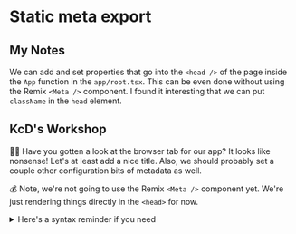 # Static meta export

## My Notes

We can add and set properties that go into the `<head />` of the page inside the `App` function
in the `app/root.tsx`. This can be even done without using the Remix `<Meta />` component.
I found it interesting that we can put `className` in the `head` element.

## KcD's Workshop

<EpicVideo url="https://www.epicweb.dev/workshops/full-stack-foundations/search-engine-optimization/configuring-meta-tags" />

👨‍💼 Have you gotten a look at the browser tab for our app? It looks like
nonsense! Let's at least add a nice title. Also, we should probably set a couple
other configuration bits of metadata as well.

💰 Note, we're not going to use the Remix `<Meta />` component yet. We're just
rendering things directly in the `<head>` for now.

<details>

<summary>Here's a syntax reminder if you need</summary>

```html
<title>My Page</title>
<meta name="description" content="This is my page" />
<meta name="viewport" content="width=device-width, initial-scale=1" />
<meta charset="utf-8" />
```

</details>
